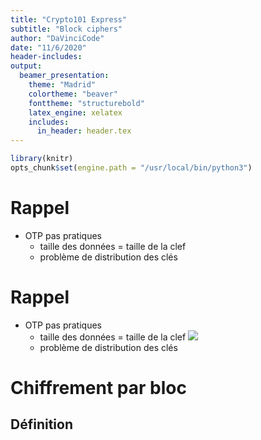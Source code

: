 ```yaml
---
title: "Crypto101 Express"
subtitle: "Block ciphers"
author: "DaVinciCode"
date: "11/6/2020"
header-includes:
output:
  beamer_presentation:
    theme: "Madrid"
    colortheme: "beaver"
    fonttheme: "structurebold"
    latex_engine: xelatex
    includes:
      in_header: header.tex
---
```


```r
library(knitr)
opts_chunk$set(engine.path = "/usr/local/bin/python3")
```

# Rappel

- OTP pas pratiques
  - taille des données = taille de la clef
  - problème de distribution des clés

# Rappel

- OTP pas pratiques
  - taille des données = taille de la clef ![](../emojis/apple_check.png)
  - problème de distribution des clés

# Chiffrement par bloc

## Définition
